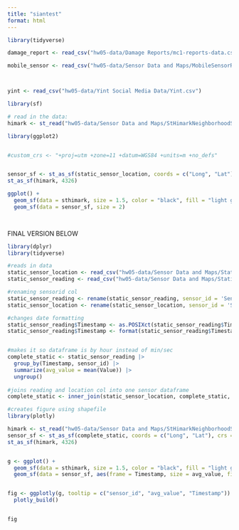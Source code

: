 ```yaml
---
title: "siantest"
format: html
---
```


```r
library(tidyverse)

damage_report <- read_csv("hw05-data/Damage Reports/mc1-reports-data.csv")

mobile_sensor <- read_csv("hw05-data/Sensor Data and Maps/MobileSensorReadings.csv")



yint <- read_csv("hw05-data/Yint Social Media Data/Yint.csv")
```


```r
library(sf)

# read in the data: 
himark <- st_read("hw05-data/Sensor Data and Maps/StHimarkNeighborhoodShapefiles/StHimark.shp")

library(ggplot2)


#custom_crs <- "+proj=utm +zone=11 +datum=WGS84 +units=m +no_defs"


sensor_sf <- st_as_sf(static_sensor_location, coords = c("Long", "Lat"), crs = 4326)
st_as_sf(himark, 4326)

ggplot() +
  geom_sf(data = sthimark, size = 1.5, color = "black", fill = "light grey") + 
  geom_sf(data = sensor_sf, size = 2)

  
```



FINAL VERSION BELOW
```r
library(dplyr)
library(tidyverse)

#reads in data
static_sensor_location <- read_csv("hw05-data/Sensor Data and Maps/StaticSensorLocations.csv")
static_sensor_reading <- read_csv("hw05-data/Sensor Data and Maps/StaticSensorReadings.csv")

#renaming sensorid col
static_sensor_reading <- rename(static_sensor_reading, sensor_id = 'Sensor-id')
static_sensor_location <- rename(static_sensor_location, sensor_id = 'Sensor-id')

#changes date formatting
static_sensor_reading$Timestamp <- as.POSIXct(static_sensor_reading$Timestamp)
static_sensor_reading$Timestamp <- format(static_sensor_reading$Timestamp,"%Y-%m-%d %H")


#makes it so dataframe is by hour instead of min/sec
complete_static <- static_sensor_reading |>
  group_by(Timestamp, sensor_id) |>
  summarize(avg_value = mean(Value)) |>
  ungroup()
  
#joins reading and location col into one sensor dataframe
complete_static <- inner_join(static_sensor_location, complete_static, by = "sensor_id")
```

```r
#creates figure using shapefile
library(plotly)

himark <- st_read("hw05-data/Sensor Data and Maps/StHimarkNeighborhoodShapefiles/StHimark.shp")
sensor_sf <- st_as_sf(complete_static, coords = c("Long", "Lat"), crs = 4326)
st_as_sf(himark, 4326)


g <- ggplot() +
  geom_sf(data = sthimark, size = 1.5, color = "black", fill = "light grey") + 
  geom_sf(data = sensor_sf, aes(frame = Timestamp, size = avg_value, fill = avg_value))


fig <- ggplotly(g, tooltip = c("sensor_id", "avg_value", "Timestamp"))  |>
  plotly_build()


fig
```


